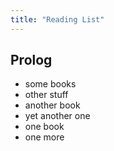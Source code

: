 ```yaml
---
title: "Reading List"
---
```


## Prolog

* some books
* other stuff
* another book
* yet another one
* one book
* one more